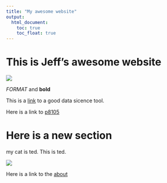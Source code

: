 ```yaml
---
title: "My awesome website"
output: 
  html_document:
    toc: true
    toc_float: true
---
```


# This is Jeff's awesome website

![](https://media.giphy.com/media/drXGoW1iudhKw/giphy.gif)



*FORMAT*   and **bold** 


This is a [link](https://google.com/) to a good data sicence tool. 

Here is a link to [p8105](https://p8105.com) 


# Here is a new section 


my cat is ted. This is ted. 

![](images/)



Here is a link to the [about](about.html)
